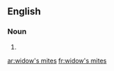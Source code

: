 ==English==

===Noun===
{{head|en|noun plural form|head=[[widow]]'s [[mite]]s}}

# {{plural of|widow's mite|lang=en}}

[[ar:widow's mites]]
[[fr:widow's mites]]